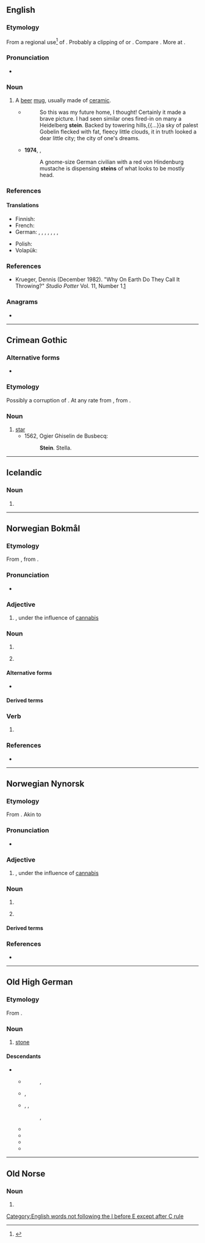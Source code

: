 {{also|stein-|Stein}}
==English==

===Etymology===
From a regional use<ref>{{R:Duden|Stein}}</ref> of {{der|en|de|Stein||stone}}. Probably a clipping of {{m|de|Steingut||stoneware}} or {{m|de|Steinkrug||stone pitcher}}. Compare {{cog|ang|stǣna||stone jug, a pot of stone or earth}}. More at {{m|en|stean}}.

===Pronunciation===
* {{IPA|/staɪn/|lang=en}}
*: {{rhymes|aɪn|lang=en}}

===Noun===
{{en-noun}}

# A [[beer]] [[mug]], usually made of [[ceramic]].
#* {{RQ:Frgsn Zlnstn|IV}}
#*: So this was my future home, I thought! Certainly it made a brave picture. I had seen similar ones fired-in on many a Heidelberg '''stein'''. Backed by towering hills,{{...}}a sky of palest Gobelin flecked with fat, fleecy little clouds, it in truth looked a dear little city; the city of one's dreams.
#* '''1974''', {{w|Thomas Pynchon}}, ''{{w|Gravity's Rainbow}}''
#*: A gnome-size German civilian with a red von Hindenburg mustache is dispensing '''steins''' of what looks to be mostly head.

===References===
<references/>

====Translations====
{{trans-top|A beer mug}}
* Finnish: {{t+|fi|oluttuoppi}}
* French: {{t+|fr|chope|f}}
* German: {{t+|de|Bierkrug|m}}, {{t+|de|Bierglas|n}}, {{t+|de|Bierseidel|n}}, {{t+|de|Seidel|n}}, {{t+|de|Maßkrug|m}}, {{t+|de|Maß|f}}, {{t|de|Steinkrug|m}}, {{t+|de|Humpen|m}}
{{trans-mid}}
* Polish: {{t+|pl|kufel|m}}
* Volapük: {{t+|vo|biraköp}}
{{trans-bottom}}

===References===
* Krueger, Dennis (December 1982). "Why On Earth Do They Call It Throwing?" ''Studio Potter'' Vol. 11, Number 1.[http://www.studiopotter.org/articles/?art=art0001]

===Anagrams===
* {{anagrams|en|a=einst|Tiens|inset|neist|nites|senti|set in|sient|snite|tines|tsine}}

[[Category:English words not following the I before E except after C rule]]

----

==Crimean Gothic==

===Alternative forms===
* {{l|gme-cgo|stern}}

===Etymology===
Possibly a corruption of {{m|gme-cgo||stern}}. At any rate from {{inh|gme-cgo|gem-pro|*sternǭ}}, from {{der|gme-cgo|ine-pro|*h₂stḗr}}.

===Noun===
{{head|gme-cgo|noun}}

# [[star]]
#* 1562, Ogier Ghiselin de Busbecq:
#*: '''Stein'''. Stella.

----

==Icelandic==

===Noun===
{{is-noun form}}

# {{is-inflection of|steinn|indef|acc|s}}

----

==Norwegian Bokmål==

===Etymology===
From {{inh|nb|non|steinn}}, from {{inh|nb|gem-pro|*stainaz}}.

===Pronunciation===
* {{IPA|/staɪn/|lang=no}}
*: {{rhymes|aɪn|lang=no}}

===Adjective===
{{head|nb|adjective|neuter singular|stein|definite singular and plural|steine}}

# {{lb|nb|slang}} {{l|en|stoned}}, under the influence of [[cannabis]]

===Noun===
{{nb-noun-m1}}

# {{l|en|stone}}
# {{l|en|pip}} {{q|in citrus fruit, grapes}}

====Alternative forms====
* {{l-nb|sten}}

====Derived terms====
{{der3-u|lang=nb
|belegningsstein
|byggestein
|Edelstein
|gallestein
|gravstein
|grunnstein
|hjørnestein
|kalkstein
|kampestein
|murstein
|møllestein
|nyrestein
|småstein
|steinalder
|steinansikt
|steinarbeid
|steinblokk
|steinbrudd
|steindød
|steine
|steinete
|[[steingammel]], [[steingammal]]
|steingjerde
|steingrunn
|steinkast
|steinkobbe
|steinmur
|steinras
|steinsirkel
|steinsprut
|steinvegg
|takstein
}}

===Verb===
{{nb-verb-form}}

# {{imperative of|steine|lang=nb}}

===References===
* {{R:The Bokmål Dictionary}}

----

==Norwegian Nynorsk==

===Etymology===
From {{inh|nn|non|steinn}}. Akin to {{cog|en|stone}}

===Pronunciation===
* {{IPA|/stæɪn/|lang=no}}

===Adjective===
{{head|nn|adjective|neuter singular|stein|definite singular and plural|steine}}

# {{lb|nn|slang}} {{l|en|stoned}}, under the influence of [[cannabis]]

===Noun===
{{nn-noun-m1}}

# {{l|en|stone}}
# {{l|en|pip}} {{q|e.g. in citrus fruit, grapes, cherries}}

====Derived terms====
{{der3-u|lang=nn
|byggestein
|edelstein
|gallestein
|gravstein
|grunnstein
|hjørnestein
|kalkstein
|kampestein
|murstein
|nyrestein
|småstein
|stabbestein
|steinalder
|steinansikt
|steinarbeid
|steinblokk
|steindød
|[[steine]], [[steina]]
|steinete
|steingammal
|steingard
|steingjerde
|steingrunn
|steinkast
|steinkobbe
|steinmur
|steinras
|steinsirkel
|steinsprut
|steinvegg
|takstein
}}

===References===
* {{R:The Nynorsk Dictionary}}

----

==Old High German==

===Etymology===
From {{inh|goh|gem-pro|*stainaz}}.

===Noun===
{{goh-noun|m}}

# [[stone]]

====Descendants====
* {{desc|gmh|stein}}
** {{desc|gsw|Steei}}
**: {{desc|swg|Schdoi}}, {{l|swg|Schdoa}}
** {{desc|bar|Schdoa}}, {{l|bar|Schdaa}}
** {{desc|gmw-cfr|Stään}}, {{l|gmw-cfr|Steen}}, {{l|gmw-cfr|Stein}}
**: {{desc|hrx|Steen}}, {{l|hrx|xtayn}}
**: {{desc|gmw-tsx|Stien}}
** {{desc|de|Stein}}
** {{desc|lb|Steen}}
** {{desc|wym|śtan}}
** {{desc|yi|שטיין}}

----

==Old Norse==

===Noun===
{{head|non|noun}}

# {{inflection of|steinn||indef|acc|s|lang=non}}